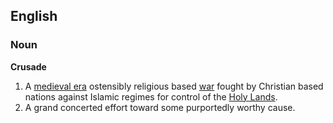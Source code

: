 ==English==
===Noun===
{{wikipedia}}
'''Crusade'''
# A [[medieval era]] ostensibly religious based [[war]] fought by Christian based nations against Islamic regimes for control of the [[Holy Land]]s.
# A grand concerted effort toward some purportedly worthy cause.